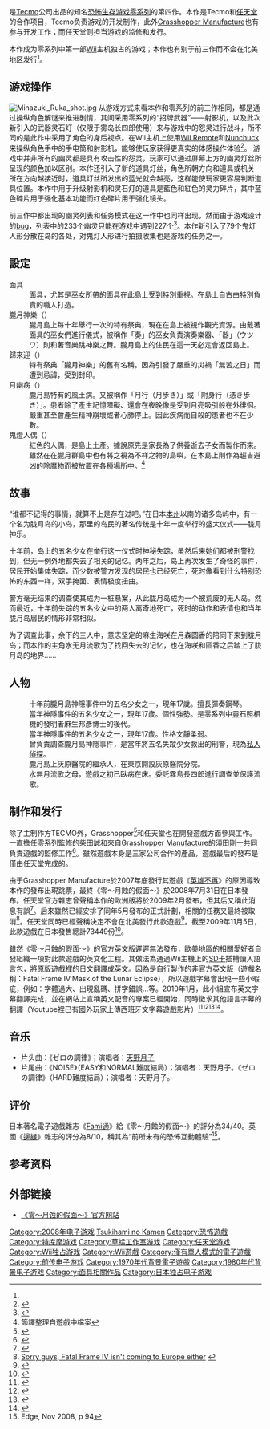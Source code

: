 {{NoteTA
| G1=Games
}}

{{Infobox VG
| title=零～月蚀的假面～
| image=File:Fatal Frame IV.jpg
| caption = 日版游戏封面
| japanese = 零〜月蝕の仮面〜
| developer=[[Tecmo|Tecmo]]<br />[[Grasshopper_Manufacture|Grasshopper Manufacture]]
| publisher=[[任天堂|任天堂]]
| designer=[[柴田诚|柴田诚]]<br />[[菊地启介|菊地启介]]<br />[[须田刚一|须田刚一]]
| platform=[[Wii|Wii]]
| composer=[[高田雅史|高田雅史]]
| series= [[零系列|零系列]]
| engine=
| release={{Vgrelease|JP|2008年7月31日<ref>{{cite web|url=http://www.nintendo.co.jp/schedule/0807.html|title=Nintendo Homepage Sales Calendar|publisher=[[Nintendo|Nintendo]]|accessdate=2009-11-04|deadurl=yes|archiveurl=https://www.webcitation.org/66uRLyK69?url=http://www.nintendo.co.jp/missing.html|archivedate=2012-04-14}}</ref>}}
| genre=[[恐怖游戏|恐怖生存]]、[[心理恐怖|心理恐怖]]
| modes=[[单人电子游戏|单人]]
}}

{{vgname|零～月蚀的假面～|ja=零〜月蝕の仮面〜}}是[[Tecmo|Tecmo]]公司出品的知名[[恐怖游戏|恐怖生存游戏]][[零系列|零系列]]的第四作。本作是Tecmo和[[任天堂|任天堂]]的合作项目，Tecmo负责游戏的开发制作，此外[[Grasshopper_Manufacture|Grasshopper Manufacture]]也有参与开发工作；而任天堂则担当游戏的监修和发行。

本作成为零系列中第一部[[Wii|Wii]]主机独占的游戏；本作也有别于前三作而不会在北美地区发行<ref name="ign" />。

== 游戏操作 ==

[[File:Minazuki_Ruka_shot.jpg|thumb]]
从游戏方式来看本作和零系列的前三作相同，都是通过操纵角色解谜来推进剧情，其间采用零系列的“招牌武器”——射影机，以及此次新引入的武器灵石灯（仅限于雾岛长四郎使用）来与游戏中的怨灵进行战斗，所不同的是此作中采用了角色的身后视点。在Wii主机上使用[[Wii_Remote|Wii Remote]]和[[Wii_Remote#Nunchuck|Nunchuck]]来操纵角色手中的手电筒和射影机，能够使玩家获得更真实的体感操作体验<ref>{{cite web | language = ja | publisher = wii.com | title = クリエイターズボイス：『零 ～月蝕の仮面～』 | url = http://wii.com/jp/creators-voice/zero/index.html | author =  | date =  | accessdate = 2009-11-06 | archive-date = 2019-02-19 | archive-url = https://web.archive.org/web/20190219014132/http://wii.com/jp/creators-voice/zero/index.html | dead-url = no }}</ref>。 游戏中并非所有的幽灵都是具有攻击性的怨灵，玩家可以通过屏幕上方的幽灵灯丝所呈现的颜色加以区别。本作还引入了新的道具灯丝，角色所朝方向和道具或机关 所在方向越接近时，道具灯丝所发出的蓝光就会越亮，这样能使玩家更容易判断道具位置。本作中用于升级射影机和灵石灯的道具是藍色和紅色的灵力碎片，其中蓝 色碎片用于强化基本功能而红色碎片用于强化镜头。

前三作中都出现的幽灵列表和任务模式在这一作中也同样出现，然而由于游戏设计的[[bug|bug]]，列表中的233个幽灵只能在游戏中遇到227个<ref>{{cite web | language = ja | publisher = nintendo.co.jp | title = 『零 ～月蝕の仮面～』お知らせとお詫び | url = http://www.nintendo.co.jp/wii/r4zj/info/index.html | author =  | date =  | accessdate = 2009-11-06 | archive-date = 2020-12-15 | archive-url = https://web.archive.org/web/20201215033255/https://www.nintendo.co.jp/wii/r4zj/info/index.html | dead-url = no }}</ref>。本作新引入了79个鬼灯人形分散在岛的各处，对鬼灯人形进行拍摄收集也是游戏的任务之一。

== 設定 ==
; 面具
: 面具，尤其是巫女所帶的面具在此島上受到特別重視。在島上自古由特別負責的職人打造。
; 朧月神樂（{{lang|ja|朧月神楽(ろうげつかぐら)}}）
: 朧月島上每十年舉行一次的特有祭典，現在在島上被視作觀光資源。由戴著面具的巫女們進行儀式，被稱作「奏」的巫女負責演奏樂器、「器」（ウツワ）則和著音樂跳神樂之舞。朧月島上的住民在這一天必定會返回島上。
; 歸來迎（{{lang|ja|帰来迎(きらいごう)}}）
: 特有祭典「朧月神樂」的舊有名稱。因為引發了嚴重的災禍「無苦之日」而遭到忌諱，受到封印。
; 月幽病（{{lang|ja|月幽病(げつゆうびょう)}}）
: 朧月島特有的風土病。又被稱作「月行（月歩き）」或「附身行（憑き歩き）」。患者除了產生記憶障礙、還會在夜晚像是受到月亮吸引般在外徘徊。嚴重甚至會產生精神崩壞或者心肺停止。因此疾病而自殺的患者也不在少數。
; 鬼燈人偶（{{lang|ja|鬼灯人形(ほおずきにんぎょう)}}）
: 紅色的人偶，是島上土產。據說原先是家長為了供養逝去子女而製作而來。雖然在在朧月群島中也有將之視為不祥之物的島嶼，在本島上則作為趨吉避凶的除魔物而被放置在各種場所中。<ref>節譯整理自遊戲中檔案</ref>

== 故事 ==

“谁都不记得的事情，就算不上是存在过吧。”在日本[[本州|本州]]以南的诸多岛屿中，有一个名为胧月岛的小岛，那里的岛民的著名传统是十年一度举行的盛大仪式——胧月神乐。

十年前，岛上的五名少女在举行这一仪式时神秘失踪，虽然后来她们都被刑警找到，但无一例外地都失去了相关的记忆。两年之后，岛上再次发生了奇怪的事件，居民开始集体失踪，而少数被警方发现的居民也已经死亡，死时像看到什么特别恐怖的东西一样，双手掩面、表情极度扭曲。

警方毫无结果的调查使其成为一桩悬案，从此胧月岛成为一个被荒废的无人岛。然而最近，十年前失踪的五名少女中的两人离奇地死亡，死时的动作和表情也和当年胧月岛居民的情形非常相似。

为了调查此事，余下的三人中，意志坚定的麻生海咲在月森圆香的陪同下来到胧月岛；而本作的主角水无月流歌为了找回失去的记忆，也在海咲和圆香之后踏上了胧月岛的地界……

== 人物 ==
{{main|零系列角色列表#零～月蝕的假面～}}

; {{nihongo|水无月流歌|水無月 流歌||配音：[[能登麻美子|能登麻美子]]}}
: 十年前朧月島神隱事件中的五名少女之一，現年17歲。擅長彈奏鋼琴。
; {{nihongo|麻生海咲|麻生 海咲||配音：[[泽城美雪|泽城美雪]]}}
: 當年神隱事件的五名少女之一，現年17歲。個性強勢。是零系列中靈石照相機的發明者麻生邦彥博士的後代。
; {{nihongo|月森円香|月森 円香||配音：[[后藤沙绪里|后藤沙绪里]]}}
: 當年神隱事件的五名少女之一，現年17歲。性格文靜柔弱。
; {{nihongo|雾岛长四郎|霧島 長四郎||配音：[[小西克幸|小西克幸]]}}
: 曾負責調查朧月島神隱事件，是當年將五名失蹤少女救出的刑警，現為[[私家侦探|私人偵探]]。
; {{nihongo|灰原耀|灰原 耀||配音：[[櫻井孝宏|櫻井孝宏]]}}
: 朧月島上灰原醫院的繼承人，在東京開設灰原醫院分院。
; {{nihongo|水無月小夜歌|水無月 小夜歌||配音：[[鵜飼留美子|鵜飼留美子]]}}
: 水無月流歌之母，遊戲之初已臥病在床。委託霧島長四郎進行調查並保護流歌。

== 制作和发行 ==

除了主制作方TECMO外，Grasshopper<ref>{{cite web|language=en|url=http://www.1up.com/do/newsStory?cId=3163198|title=Tecmo Planning Next Fatal Frame for Wii news from 1up.com|publisher=[[1UP.com|1UP.com]]|date=2009-11-06|deadurl=yes|archiveurl=https://web.archive.org/web/20071111005705/http://www.1up.com/do/newsStory?cId=3163198|archivedate=2007-11-11}}</ref>和任天堂也在開發遊戲方面參與工作。一直擔任零系列監修的柴田誠和來自[[Grasshopper_Manufacture|Grasshopper Manufacture]]的[[須田剛一|須田剛一]]共同負責遊戲的監修工作<ref>{{cite web|language=en|url=http://au.wii.ign.com/articles/848/848721p1.html|title=Fatal Frame 4 Preview|publisher=[[IGN|IGN]]|date=2009-11-06|author=Bozon|accessdate=|archive-date=2012-02-09|archive-url=https://web.archive.org/web/20120209125827/http://au.wii.ign.com/articles/848/848721p1.html|dead-url=no}}</ref>。雖然遊戲本身是三家公司合作的產品，遊戲最后的發布是僅由任天堂完成的。

由于Grasshopper Manufacture於2007年底發行其遊戲《[[英雄不再|英雄不再]]》的原因導致本作的發布出現跳票，最終《零～月蝕的假面～》於2008年7月31日在日本發布。任天堂官方雜志曾聲稱本作的歐洲版將於2009年2月發布，但其后又稱此消息有誤<ref>{{Cite web |url=http://translate.google.com/translate?prev=_t&hl=en&ie=UTF-8&u=http%3A%2F%2Fwww.revogamers.net%2Fnoticias-3506-Fatal-Frame-4-sigue-sin-fecha-europea.html&sl=es&tl=en&history_state0= |title=www.revogamers.net |access-date=2009-11-07 |archive-date=2013-03-01 |archive-url=https://web.archive.org/web/20130301211334/http://translate.google.com/translate?prev=_t&hl=en&ie=UTF-8&u=http%3A%2F%2Fwww.revogamers.net%2Fnoticias-3506-Fatal-Frame-4-sigue-sin-fecha-europea.html&sl=es&tl=en&history_state0= |dead-url=no }}</ref>。后來雖然已經安排了同年5月發布的正式計劃，相關的任務又最終被取消<ref>[http://gonintendo.com/viewstory.php?id=84422 Sorry guys, Fatal Frame IV isn't coming to Europe either] {{webarchive|url=https://web.archive.org/web/20090914124706/http://gonintendo.com/viewstory.php?id=84422 |date=2009-09-14 }}</ref>。任天堂同時已經聲稱決定不會在北美發行此款遊戲<ref name="ign">{{Cite web |url=http://wii.ign.com/articles/970/970875p1.html |title=Fatal Frame Never Coming to America? |access-date=2009-11-07 |archive-url=https://web.archive.org/web/20120620125906/http://wii.ign.com/articles/970/970875p1.html |archive-date=2012-06-20 |dead-url=yes }}</ref>。截至2009年11月5日，此款遊戲在日本發售總計73449份<ref>{{cite web|url=http://www.japan-gamecharts.com/wii.php |title=Nintendo Wii Japanese Ranking |publisher=japan-gamecharts.com |date=2009-11-06 |deadurl=yes |archiveurl=https://web.archive.org/web/20080805083649/http://www.japan-gamecharts.com/wii.php |archivedate=2008-08-05 }}</ref>。

雖然《零～月蝕的假面～》的官方英文版遲遲無法發布，歐美地區的相關愛好者自發組織一項對此款遊戲的英文化工程。其做法為通過Wii主機上的[[SD卡|SD卡]]插槽讀入語言包，將原版遊戲裡的日文翻譯成英文。因為是自行製作的非官方英文版（遊戲名稱：Fatal Frame IV:Mask of the Lunar Eclipse），所以遊戲字幕會出現一些小暇疵，例如：字體過大、出現亂碼、拼字錯誤...等。2010年1月，此小組宣布英文字幕翻譯完成，並在網站上宣稱英文配音的專案已經開始，同時徵求其他語言字幕的翻譯（Youtube裡已有國外玩家上傳西班牙文字幕遊戲影片）<ref>{{Cite web |url=http://www.gossipgamers.com/want-fatal-frame-4-no-problem-english-translation-on-the-way/ |title=Want Fatal Frame 4? No Problem, English translation on the way! |access-date=2009-11-07 |archive-url=https://web.archive.org/web/20091121194530/http://www.gossipgamers.com/want-fatal-frame-4-no-problem-english-translation-on-the-way/ |archive-date=2009-11-21 |dead-url=yes }}</ref><ref>{{cite web| language =en| publisher =| title =Fatal Frame 4 Translation Page| url =http://zero4.higashinoeden.com/| author =| date =| accessdate =2009-11-06| deadurl =yes| archiveurl =https://web.archive.org/web/20091106100436/http://zero4.higashinoeden.com/| archivedate =2009-11-06}}</ref><ref>{{Cite web |url=http://wii.nintendolife.com/news/2010/01/fatal_frame_iv_fan_translation_finally_released |title=Fatal Frame IV Fan Translation Finally Released |access-date=2011-04-05 |archive-date=2010-11-21 |archive-url=https://web.archive.org/web/20101121111356/http://wii.nintendolife.com/news/2010/01/fatal_frame_iv_fan_translation_finally_released |dead-url=no }}</ref><ref>{{Cite web |url=http://fatalframe4.net/ |title=Fatal Frame 4 Fan Translation Site |access-date=2011-04-05 |archive-url=https://web.archive.org/web/20140924055434/http://www.fatalframe4.net/ |archive-date=2014-09-24 |dead-url=yes }}</ref>。

== 音乐 ==

* 片头曲：《ゼロの調律》；演唱者：[[天野月子|天野月子]]
* 片尾曲：《NOISE》（EASY和NORMAL難度結局）；演唱者：天野月子。《ゼロの調律》（HARD難度結局）；演唱者：天野月子。

== 评价 ==

日本著名電子遊戲雜志《[[Fami通|Fami通]]》給《零～月蝕的假面～》的評分為34/40。英國《[[边缘_(杂志)|邊緣]]》雜志的評分為8/10，稱其為“前所未有的恐怖互動體驗”<ref>Edge, Nov 2008, p 94</ref>。

== 参考资料 ==

{{reflist|2}}

== 外部链接 ==

* [http://www.nintendo.co.jp/wii/r4zj/index.html 《零～月蚀的假面～》官方网站] {{Wayback|url=http://www.nintendo.co.jp/wii/r4zj/index.html |date=20090101022737 }} {{ja icon}}

{{零系列}}

{{DEFAULTSORT:Zero Tsukihami no Kamen}}

[[Category:2008年电子游戏|Category:2008年电子游戏]]
[[Category:零系列电子游戏|Tsukihami no Kamen]]
[[Category:恐怖遊戲|Category:恐怖遊戲]]
[[Category:特库摩游戏|Category:特库摩游戏]]
[[Category:草蜢工作室游戏|Category:草蜢工作室游戏]]
[[Category:任天堂游戏|Category:任天堂游戏]]
[[Category:Wii独占游戏|Category:Wii独占游戏]]
[[Category:Wii遊戲|Category:Wii遊戲]]
[[Category:僅有單人模式的電子遊戲|Category:僅有單人模式的電子遊戲]]
[[Category:前传电子游戏|Category:前传电子游戏]]
[[Category:1970年代背景電子遊戲|Category:1970年代背景電子遊戲]]
[[Category:1980年代背景电子游戏|Category:1980年代背景电子游戏]]
[[Category:面具相關作品|Category:面具相關作品]]
[[Category:日本独占电子游戏|Category:日本独占电子游戏]]